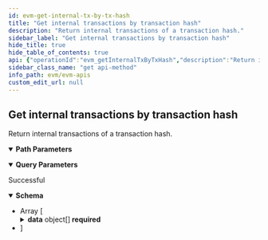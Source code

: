 ```yaml
---
id: evm-get-internal-tx-by-tx-hash
title: "Get internal transactions by transaction hash"
description: "Return internal transactions of a transaction hash."
sidebar_label: "Get internal transactions by transaction hash"
hide_title: true
hide_table_of_contents: true
api: {"operationId":"evm_getInternalTxByTxHash","description":"Return internal transactions of a transaction hash.","parameters":[{"name":"transaction_hash","required":true,"in":"path","schema":{"type":"string"}},{"name":"offset","required":false,"in":"query","description":"Number of items to skip before returning items, default: 0","schema":{"type":"number"}},{"name":"limit","required":false,"in":"query","description":"Number of items returned, default: 20","schema":{"type":"number"}}],"responses":{"200":{"description":"Successful","content":{"application/json":{"schema":{"type":"array","items":{"type":"object","properties":{"offset":{"type":"number","description":"Offset"},"limit":{"type":"number","description":"Limit of results"},"total_items":{"type":"number","description":"Total returned result items"},"data":{"description":"Array of documents","type":"array","items":{"type":"object","properties":{"hash":{"type":"string","example":"0x8c7a005d0c03b6c696d46ebc8a6ea1a4ebf7593154ccc30e98b7388eb7a443a8","description":"The hash of the transaction"},"from":{"type":"string","example":"0x35552c16704d214347f29fa77f77da6d75d7c752","description":"The sender"},"to":{"type":"string","example":"0x0000000000000000000000000000000000001003","description":"The recipient"},"input":{"type":"string","description":"The input"},"output":{"type":"string","example":"","description":"The output"},"value":{"type":"string","example":"0","description":"The value that was transferred (in wei)"},"gas":{"type":"string","example":"209665","description":"he gas of the transaction"},"timestamp":{"type":"number","description":"The block timestamp"},"block_time":{"type":"number","description":"The block time"},"block_hash":{"type":"string","example":"0xd0bc67b50915467ada963c35ee00950f664788e47da8139d8c178653171034f1","description":"blockHash"},"block_number":{"type":"number","example":1,"description":"blockNumber"},"type":{"type":"string","example":"STATICCALL","description":"Call type"},"parent_tx_hash":{"type":"string","example":"0x8c7a005d0c03b6c696d46ebc8a6ea1a4ebf7593154ccc30e98b7388eb7a443a8","description":"The hash of the parent transaction"},"gas_used":{"type":"number","example":901693,"description":"receiptGasUsed"},"status":{"type":"boolean","example":true,"description":"status"},"trace_id":{"type":"string","example":"0_1_1","description":"traceId"},"error":{"type":"string","example":901693,"description":"error"}},"required":["hash","from","to","input","output","value","gas","timestamp","block_time","block_hash","block_number","type","parent_tx_hash","gas_used","status","trace_id","error"],"title":"InternalTransactionResponseDto"}}},"required":["offset","limit","total_items","data"],"title":"ListInternalTxResponseDto"}}}}}},"tags":["Get internals transactions"],"security":[{"apiKey":[]}],"method":"get","path":"/v1/internal-tx/{transaction_hash}","servers":[{"url":"https://eth-mainnet-api.blocklens.io","description":"Ethereum Mainnet server"}],"securitySchemes":{"bearer":{"scheme":"bearer","bearerFormat":"JWT","type":"http"},"basic":{"type":"http","scheme":"basic"},"apiKey":{"type":"apiKey","name":"x-api-key","in":"header"}},"info":{"title":"EVM APIs","description":"Swagger documentation","version":"1.0.0","contact":{}},"postman":{"name":"Get internal transactions by transaction hash","description":{"content":"Return internal transactions of a transaction hash.","type":"text/plain"},"url":{"path":["v1","internal-tx",":transaction_hash"],"host":["{{baseUrl}}"],"query":[{"disabled":false,"description":{"content":"Number of items to skip before returning items, default: 0","type":"text/plain"},"key":"offset","value":""},{"disabled":false,"description":{"content":"Number of items returned, default: 20","type":"text/plain"},"key":"limit","value":""}],"variable":[{"disabled":false,"description":{"content":"(Required) ","type":"text/plain"},"type":"any","value":"","key":"transaction_hash"}]},"header":[{"key":"Accept","value":"application/json"}],"method":"GET","auth":{"type":"apikey","apikey":[{"type":"any","value":"x-api-key","key":"key"},{"type":"any","value":"<API Key>","key":"value"},{"type":"any","value":"header","key":"in"}]}}}
sidebar_class_name: "get api-method"
info_path: evm/evm-apis
custom_edit_url: null
---
```



## Get internal transactions by transaction hash



Return internal transactions of a transaction hash.

<details style={{"marginBottom":"1rem"}} data-collapsed={false} open={true}><summary style={{}}><strong>Path Parameters</strong></summary><div><ul><ParamsItem className={"paramsItem"} param={{"name":"transaction_hash","required":true,"in":"path","schema":{"type":"string"}}}></ParamsItem></ul></div></details><details style={{"marginBottom":"1rem"}} data-collapsed={false} open={true}><summary style={{}}><strong>Query Parameters</strong></summary><div><ul><ParamsItem className={"paramsItem"} param={{"name":"offset","required":false,"in":"query","description":"Number of items to skip before returning items, default: 0","schema":{"type":"number"}}}></ParamsItem><ParamsItem className={"paramsItem"} param={{"name":"limit","required":false,"in":"query","description":"Number of items returned, default: 20","schema":{"type":"number"}}}></ParamsItem></ul></div></details><div><ApiTabs><TabItem label={"200"} value={"200"}><div>

Successful

</div><div><MimeTabs schemaType={"response"}><TabItem label={"application/json"} value={"application/json"}><SchemaTabs><TabItem label={"Schema"} value={"Schema"}><details style={{}} data-collapsed={false} open={true}><summary style={{"textAlign":"left"}}><strong>Schema</strong></summary><div style={{"textAlign":"left","marginLeft":"1rem"}}></div><ul style={{"marginLeft":"1rem"}}><li><div style={{"fontSize":"var(--ifm-code-font-size)","opacity":"0.6","marginLeft":"-.5rem","paddingBottom":".5rem"}}>Array [</div></li><SchemaItem collapsible={false} name={"offset"} required={true} schemaName={"number"} qualifierMessage={undefined} schema={{"type":"number","description":"Offset"}}></SchemaItem><SchemaItem collapsible={false} name={"limit"} required={true} schemaName={"number"} qualifierMessage={undefined} schema={{"type":"number","description":"Limit of results"}}></SchemaItem><SchemaItem collapsible={false} name={"total_items"} required={true} schemaName={"number"} qualifierMessage={undefined} schema={{"type":"number","description":"Total returned result items"}}></SchemaItem><SchemaItem collapsible={true} className={"schemaItem"}><details style={{}}><summary style={{}}><strong>data</strong><span style={{"opacity":"0.6"}}> object[]</span><strong style={{"fontSize":"var(--ifm-code-font-size)","color":"var(--openapi-required)"}}> required</strong></summary><div style={{"marginLeft":"1rem"}}><div style={{"marginTop":".5rem","marginBottom":".5rem"}}>

Array of documents

</div><li><div style={{"fontSize":"var(--ifm-code-font-size)","opacity":"0.6","marginLeft":"-.5rem","paddingBottom":".5rem"}}>Array [</div></li><SchemaItem collapsible={false} name={"hash"} required={true} schemaName={"string"} qualifierMessage={undefined} schema={{"type":"string","example":"0x8c7a005d0c03b6c696d46ebc8a6ea1a4ebf7593154ccc30e98b7388eb7a443a8","description":"The hash of the transaction"}}></SchemaItem><SchemaItem collapsible={false} name={"from"} required={true} schemaName={"string"} qualifierMessage={undefined} schema={{"type":"string","example":"0x35552c16704d214347f29fa77f77da6d75d7c752","description":"The sender"}}></SchemaItem><SchemaItem collapsible={false} name={"to"} required={true} schemaName={"string"} qualifierMessage={undefined} schema={{"type":"string","example":"0x0000000000000000000000000000000000001003","description":"The recipient"}}></SchemaItem><SchemaItem collapsible={false} name={"input"} required={true} schemaName={"string"} qualifierMessage={undefined} schema={{"type":"string","description":"The input"}}></SchemaItem><SchemaItem collapsible={false} name={"output"} required={true} schemaName={"string"} qualifierMessage={undefined} schema={{"type":"string","example":"","description":"The output"}}></SchemaItem><SchemaItem collapsible={false} name={"value"} required={true} schemaName={"string"} qualifierMessage={undefined} schema={{"type":"string","example":"0","description":"The value that was transferred (in wei)"}}></SchemaItem><SchemaItem collapsible={false} name={"gas"} required={true} schemaName={"string"} qualifierMessage={undefined} schema={{"type":"string","example":"209665","description":"he gas of the transaction"}}></SchemaItem><SchemaItem collapsible={false} name={"timestamp"} required={true} schemaName={"number"} qualifierMessage={undefined} schema={{"type":"number","description":"The block timestamp"}}></SchemaItem><SchemaItem collapsible={false} name={"block_time"} required={true} schemaName={"number"} qualifierMessage={undefined} schema={{"type":"number","description":"The block time"}}></SchemaItem><SchemaItem collapsible={false} name={"block_hash"} required={true} schemaName={"string"} qualifierMessage={undefined} schema={{"type":"string","example":"0xd0bc67b50915467ada963c35ee00950f664788e47da8139d8c178653171034f1","description":"blockHash"}}></SchemaItem><SchemaItem collapsible={false} name={"block_number"} required={true} schemaName={"number"} qualifierMessage={undefined} schema={{"type":"number","example":1,"description":"blockNumber"}}></SchemaItem><SchemaItem collapsible={false} name={"type"} required={true} schemaName={"string"} qualifierMessage={undefined} schema={{"type":"string","example":"STATICCALL","description":"Call type"}}></SchemaItem><SchemaItem collapsible={false} name={"parent_tx_hash"} required={true} schemaName={"string"} qualifierMessage={undefined} schema={{"type":"string","example":"0x8c7a005d0c03b6c696d46ebc8a6ea1a4ebf7593154ccc30e98b7388eb7a443a8","description":"The hash of the parent transaction"}}></SchemaItem><SchemaItem collapsible={false} name={"gas_used"} required={true} schemaName={"number"} qualifierMessage={undefined} schema={{"type":"number","example":901693,"description":"receiptGasUsed"}}></SchemaItem><SchemaItem collapsible={false} name={"status"} required={true} schemaName={"boolean"} qualifierMessage={undefined} schema={{"type":"boolean","example":true,"description":"status"}}></SchemaItem><SchemaItem collapsible={false} name={"trace_id"} required={true} schemaName={"string"} qualifierMessage={undefined} schema={{"type":"string","example":"0_1_1","description":"traceId"}}></SchemaItem><SchemaItem collapsible={false} name={"error"} required={true} schemaName={"string"} qualifierMessage={undefined} schema={{"type":"string","example":901693,"description":"error"}}></SchemaItem><li><div style={{"fontSize":"var(--ifm-code-font-size)","opacity":"0.6","marginLeft":"-.5rem"}}>]</div></li></div></details></SchemaItem><li><div style={{"fontSize":"var(--ifm-code-font-size)","opacity":"0.6","marginLeft":"-.5rem"}}>]</div></li></ul></details></TabItem><TabItem label={"Example (from schema)"} value={"Example (from schema)"}><ResponseSamples responseExample={"[\n  {\n    \"offset\": 0,\n    \"limit\": 0,\n    \"total_items\": 0,\n    \"data\": [\n      {\n        \"hash\": \"0x8c7a005d0c03b6c696d46ebc8a6ea1a4ebf7593154ccc30e98b7388eb7a443a8\",\n        \"from\": \"0x35552c16704d214347f29fa77f77da6d75d7c752\",\n        \"to\": \"0x0000000000000000000000000000000000001003\",\n        \"input\": \"string\",\n        \"output\": \"\",\n        \"value\": \"0\",\n        \"gas\": \"209665\",\n        \"timestamp\": 0,\n        \"block_time\": 0,\n        \"block_hash\": \"0xd0bc67b50915467ada963c35ee00950f664788e47da8139d8c178653171034f1\",\n        \"block_number\": 1,\n        \"type\": \"STATICCALL\",\n        \"parent_tx_hash\": \"0x8c7a005d0c03b6c696d46ebc8a6ea1a4ebf7593154ccc30e98b7388eb7a443a8\",\n        \"gas_used\": 901693,\n        \"status\": true,\n        \"trace_id\": \"0_1_1\",\n        \"error\": 901693\n      }\n    ]\n  }\n]"} language={"json"}></ResponseSamples></TabItem></SchemaTabs></TabItem></MimeTabs></div></TabItem></ApiTabs></div>
      